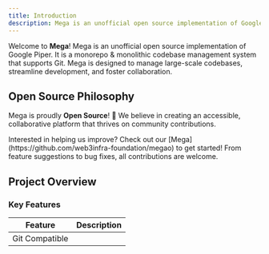 ```yaml
---
title: Introduction
description: Mega is an unofficial open source implementation of Google Piper. It is a monorepo & monolithic codebase management system that supports Git. Mega is designed to manage large-scale codebases, streamline development, and foster collaboration.
---
```


Welcome to **Mega**! Mega is an unofficial open source implementation of Google Piper. It is a monorepo & monolithic codebase management system that supports Git. Mega is designed to manage large-scale codebases, streamline development, and foster collaboration.

##  Open Source Philosophy

Mega is proudly **Open Source**! 🎉 We believe in creating an accessible, collaborative platform that thrives on community contributions.

<Note title="Contribute">
 Interested in helping us improve? Check out our [Mega](https://github.com/web3infra-foundation/megao) to get started! From feature suggestions to bug fixes, all contributions are welcome.
</Note>

## Project Overview

### Key Features

| **Feature**                   | **Description**                                          |
|-------------------------------|----------------------------------------------------------|
| Git Compatible                |                                                          |
